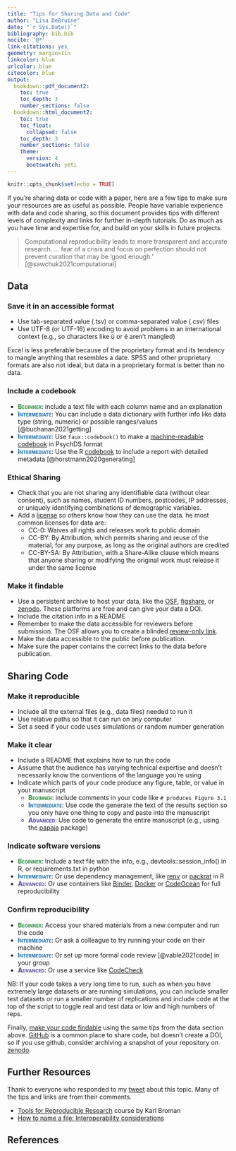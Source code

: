 ```yaml
---
title: "Tips for Sharing Data and Code"
author: "Lisa DeBruine"
date: "`r Sys.Date()`"
bibliography: bib.bib
nocite: '@*'
link-citations: yes
geometry: margin=1in
linkcolor: blue
urlcolor: blue
citecolor: blue
output: 
  bookdown::pdf_document2:
    toc: true
    toc_depth: 3
    number_sections: false
  bookdown::html_document2:
    toc: true
    toc_float:
      collapsed: false
    toc_depth: 3
    number_sections: false
    theme: 
      version: 4
      bootswatch: yeti
---
```


\newpage

<style>

.beginner, .intermediate, .advanced { 
  font-variant: small-caps; 
  font-weight: 800;
}
.beginner { color: #449654; }
.intermediate { color: #357BB0; }
.advanced { color: #6356A1; }

</style>

```r
knitr::opts_chunk$set(echo = TRUE)
```

If you're sharing data or code with a paper, here are a few tips to make sure your resources are as useful as possible. People have variable experience with data and code sharing, so this document provides tips with different levels of complexity and links for further in-depth tutorials. Do as much as you have time and expertise for, and build on your skills in future projects.

> Computational reproducibility leads to more transparent and accurate research. ... fear of a crisis and focus on perfection should not prevent curation that may be ‘good enough.’ [@sawchuk2021computational]


## Data

### Save it in an accessible format

* Use tab-separated value (.tsv) or comma-separated value (.csv) files
* Use UTF-8 (or UTF-16) encoding to avoid problems in an international context (e.g., so characters like ü or é aren't mangled) 

Excel is less preferable because of the proprietary format and its tendency to mangle anything that resembles a date. SPSS and other proprietary formats are also not ideal, but data in a proprietary format is better than no data.

### Include a codebook

* <span class="beginner">Beginner</span>: include a text file with each column name and an explanation 
* <span class="intermediate">Intermediate</span>: You can include a data dictionary with further info like data type (string, numeric) or possible ranges/values [@buchanan2021getting]
* <span class="intermediate">Intermediate</span>: Use `faux::codebook()` to make a [machine-readable codebook](https://debruine.github.io/faux/articles/codebook.html) in PsychDS format
* <span class="intermediate">Intermediate</span>: Use the R [codebook](https://rubenarslan.github.io/codebook/articles/codebook_tutorial.html) to include a report with detailed metadata [@horstmann2020generating]


### Ethical Sharing

* Check that you are not sharing any identifiable data (without clear consent), such as names, student ID numbers, postcodes, IP addresses, or uniquely identifying combinations of demographic variables.
* Add a [license](https://www.ucl.ac.uk/library/research-support/research-data-management/licenses-data-sharing-creative-commons) so others know how they can use the data. he most common licenses for data are:
    * CC-0: Waives all rights and releases work to public domain
    * CC-BY: By Attribution, which permits sharing and reuse of the material, for any purpose, as long as the original authors are credited
    * CC-BY-SA: By Attribution, with a Share-Alike clause which means that anyone sharing or modifying the original work must release it under the same license

### Make it findable

* Use a persistent archive to host your data, like the [OSF](https://osf.io), [figshare](https://figshare.com/), or [zenodo](https://zenodo.org/). These platforms are free and can give your data a DOI.
* Include the citation info in a README
* Remember to make the data accessible for reviewers before submission. The OSF allows you to create a blinded [review-only link](https://help.osf.io/hc/en-us/articles/360019930333-Create-a-View-only-Link-for-a-Project).
* Make the data accessible to the public before publication.
* Make sure the paper contains the correct links to the data before publication.

## Sharing Code

### Make it reproducible

* Include all the external files (e.g., data files) needed to run it
* Use relative paths so that it can run on any computer
* Set a seed if your code uses simulations or random number generation

### Make it clear

* Include a README that explains how to run the code
* Assume that the audience has varying technical expertise and doesn't necessarily know the conventions of the language you're using
* Indicate which parts of your code produce any figure, table, or value in your manuscript
    * <span class="beginner">Beginner</span>: include comments in your code like `# produces Figure 3.1`
    * <span class="intermediate">Intermediate</span>: Use code the generate the text of the results section so you only have one thing to copy and paste into the manuscript
    * <span class="advanced">Advanced</span>: Use code to generate the entire manuscript (e.g., using the [papaja](http://frederikaust.com/papaja_man/) package)

### Indicate software versions

* <span class="beginner">Beginner</span>: Include a text file with the info, e.g., devtools::session_info() in R, or requirements.txt in python
* <span class="intermediate">Intermediate</span>: Or use dependency management, like [renv](https://rstudio.github.io/renv/articles/renv.html) or [packrat](https://rstudio.github.io/packrat/) in R
* <span class="advanced">Advanced</span>: Or use containers like [Binder](https://mybinder.org/), [Docker](https://www.docker.com/) or [CodeOcean](https://codeocean.com/) for full reproducibility
  
### Confirm reproducibility

* <span class="beginner">Beginner</span>: Access your shared materials from a new computer and run the code
* <span class="intermediate">Intermediate</span>: Or ask a colleague to try running your code on their machine
* <span class="intermediate">Intermediate</span>: Or set up more formal code review [@vable2021code] in your group
* <span class="advanced">Advanced</span>: Or use a service like [CodeCheck](https://codecheck.org.uk/)

NB: If your code takes a very long time to run, such as when you have extremely large datasets or are running simulations, you can include smaller test datasets or run a smaller number of replications and include code at the top of the script to toggle real and test data or low and high numbers of reps.

Finally, [make your code findable](#make-it-findable) using the same tips from the data section above. [GitHub](https://github.com/) is a common place to share code, but doesn't create a DOI, so if you use github, consider archiving a snapshot of your repository on [zenodo](https://docs.github.com/en/repositories/archiving-a-github-repository/referencing-and-citing-content). 
  
## Further Resources

Thank to everyone who responded to my [tweet](https://twitter.com/LisaDeBruine/status/1504063177012695047) about this topic. Many of the tips and links are from their comments.

* [Tools for Reproducible Research](https://kbroman.org/Tools4RR/) course by Karl Broman
* [How to name a file: Interoperability considerations](http://handbook.datalad.org/en/latest/intro/filenaming.html)

\newpage

## References
